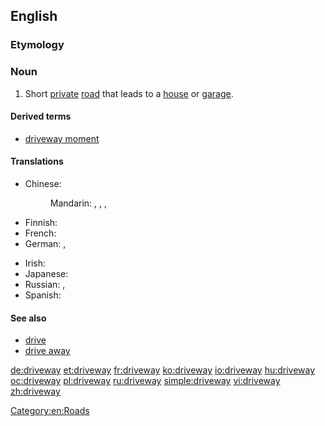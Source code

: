 ==English==

===Etymology===
{{compound|drive|way}}

===Noun===
{{wikipedia}}
{{en-noun}}

# {{US}} Short [[private]] [[road]] that leads to a [[house]] or [[garage]].

====Derived terms====
*[[driveway moment]]

====Translations====
{{trans-top|short private road}}
* Chinese:
*: Mandarin: {{t|cmn|車道|sc=Hani}}, {{t|cmn|车道|tr=chēdào|sc=Hani}}, {{t|cmn|專用支路|sc=Hani}}, {{t|cmn|专用支路|tr=zhuānyòngzhīlù|sc=Hani}}
* Finnish: {{t-|fi|ajotie}}
* French: {{t+|fr|allée}}
* German: {{t+|de|Auffahrt|f}}, {{t-|de|Zufahrt|f}}
{{trans-mid}}
* Irish: {{t-|ga|cabhsán|m}}
* Japanese: {{t-|ja|私道|tr=しどう, shidō|sc=Jpan}}
* Russian: {{t-|ru|подъездная дорожка|f|tr=pod”jezdnája doróžka|sc=Cyrl}}, {{t+|ru|проезд|m|tr=projézd|sc=Cyrl}}
* Spanish: {{t+|es|calzada}}
{{trans-bottom}}

====See also====
* [[drive]] {{British}}
*[[drive away]]

[[Category:en:Roads]]

[[de:driveway]]
[[et:driveway]]
[[fr:driveway]]
[[ko:driveway]]
[[io:driveway]]
[[hu:driveway]]
[[oc:driveway]]
[[pl:driveway]]
[[ru:driveway]]
[[simple:driveway]]
[[vi:driveway]]
[[zh:driveway]]